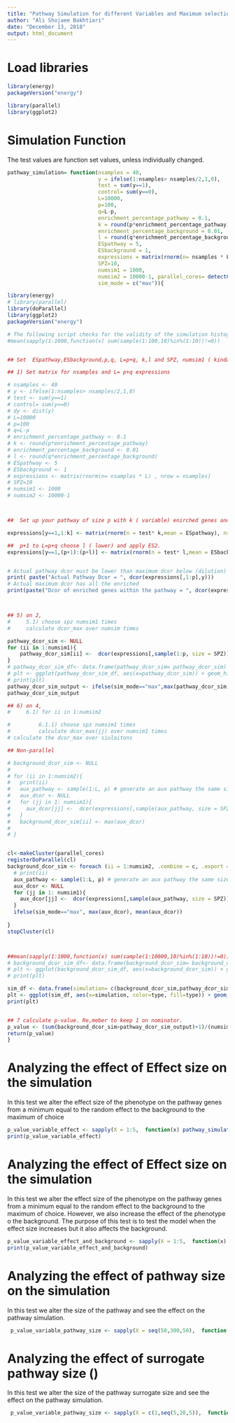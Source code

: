 ---
title: "Pathway Simulation for different Variables and Maximum selection"
author: "Ali Shojaee Bakhtiari"
date: "December 13, 2018"
output: html_document
---
# Load libraries
```{r}
library(energy)
packageVersion("energy")

library(parallel)
library(ggplot2)
```

# Simulation Function

The test values are function set values, unless individually changed.

```{r}
pathway_simulation= function(nsamples = 40,
                             y = ifelse(1:nsamples> nsamples/2,1,0),
                             test = sum(y==1),
                             control= sum(y==0),
                             L=10000,
                             p=100,
                             q=L-p,
                             enrichment_percentage_pathway = 0.1,
                             k = round(p*enrichment_percentage_pathway),
                             enrichment_percentage_background = 0.01,
                             l = round(q*enrichment_percentage_background),
                             ESpathway = 5,
                             ESbackground = 1,
                             expressions = matrix(rnorm(n= nsamples * L) , nrow = nsamples),
                             SPZ=10,
                             numsim1 = 1000,
                             numsim2 = 10000-1, parallel_cores= detectCores()-2,
                             sim_mode = c("max")){

library(energy)
# library(parallel)
library(doParallel)
library(ggplot2)
packageVersion("energy")

# The following script checks for the validity of the simulation histogram. "1-prod((90:80)/(100:90))" for spz and l=10
#mean(sapply(1:1000,function(x) sum(sample(1:100,10)%in%(1:10))!=0))


## Set  ESpathway,ESbackground,p,q, L=p+q, k,l and SPZ, numsim1 ( kinda tricky), numsim2 

## 1) Set matrix for nsamples and L= p+q expressions

# nsamples <- 40
# y <- ifelse(1:nsamples> nsamples/2,1,0)
# test <- sum(y==1)
# control= sum(y==0)
# dy <- dist(y)
# L=10000
# p=100
# q=L-p
# enrichment_percentage_pathway <- 0.1
# k <- round(p*enrichment_percentage_pathway)
# enrichment_percentage_background <- 0.01
# l <- round(q*enrichment_percentage_background)
# ESpathway <- 5
# ESbackground <- 1
# expressions <- matrix(rnorm(n= nsamples * L) , nrow = nsamples)
# SPZ=10
# numsim1 <- 1000
# numsim2 <- 10000-1



##  Set up your pathway of size p with k ( variable) enirched genes and ES1

expressions[y==1,1:k] <- matrix(rnorm(n = test* k,mean = ESpathway), nrow = test)

##  p+1 to L=p+q choose l ( lower) and apply ES2.
expressions[y==1,(p+1):(p+l)] <- matrix(rnorm(n = test* l,mean = ESbackground), nrow = test)


# Actual pathway dcor must be lower than maximum dcor below (dilution)
print( paste("Actual Pathway Dcor = ", dcor(expressions[,1:p],y)))
# Actual maximum dcor has all the enriched
print(paste("Dcor of enriched genes within the pathway = ", dcor(expressions[,1:SPZ],y)))



## 5) on 2, 
#     5.1) choose spz numsim1 times
#     calculate dcor_max over numsim times

pathway_dcor_sim <- NULL
for (ii in 1:numsim1){
    pathway_dcor_sim[ii] <-  dcor(expressions[,sample(1:p, size = SPZ)],y)
}
# pathway_dcor_sim_df<- data.frame(pathway_dcor_sim= pathway_dcor_sim)
# plt <- ggplot(pathway_dcor_sim_df, aes(x=pathway_dcor_sim)) + geom_histogram(binwidth=.05, color="red")+theme_bw()
# print(plt)
pathway_dcor_sim_output <- ifelse(sim_mode=="max",max(pathway_dcor_sim),mean(pathway_dcor_sim))
pathway_dcor_sim_output

## 6) on 4, 
#     6.1) for ii in 1:numsim2

#         6.1.1) choose spz numsim1 times
#         calculate dcor_max(jj) over numsim1 times
# calculate the dcor_max over siulaitons

## Non-parallel

# background_dcor_sim <- NULL
# 
# for (ii in 1:numsim2){
#   print(ii)
#   aux_pathway <- sample(1:L, p) # generate an aux pathway the same size as the actual pathway
#   aux_dcor <- NULL
#   for (jj in 1: numsim1){
#     aux_dcor[jj] <-  dcor(expressions[,sample(aux_pathway, size = SPZ)],y)
#   }
#   background_dcor_sim[ii] <- max(aux_dcor)
#   
# }


cl<-makeCluster(parallel_cores)
registerDoParallel(cl)
background_dcor_sim <- foreach (ii = 1:numsim2, .combine = c, .export = c("L", "p", "expressions","SPZ","y","sim_mode"), .packages = "energy" ) %dopar% {
  # print(ii)
  aux_pathway <- sample(1:L, p) # generate an aux pathway the same size as the actual pathway
  aux_dcor <- NULL
  for (jj in 1: numsim1){
    aux_dcor[jj] <-  dcor(expressions[,sample(aux_pathway, size = SPZ)],y)
  }
  ifelse(sim_mode=="max", max(aux_dcor), mean(aux_dcor))
  
}
stopCluster(cl)



##mean(sapply(1:1000,function(x) sum(sample(1:10000,10)%in%(1:10))!=0))
# background_dcor_sim_df<- data.frame(background_dcor_sim= background_dcor_sim)
# plt <- ggplot(background_dcor_sim_df, aes(x=background_dcor_sim)) + geom_histogram(binwidth=.05, color="red")+theme_bw()
# print(plt)

sim_df <- data.frame(simulation= c(background_dcor_sim,pathway_dcor_sim), type=c(rep("Background", numsim2),rep("Pathway", numsim1)))
plt <- ggplot(sim_df, aes(x=simulation, color=type, fill=type)) + geom_histogram(binwidth=.05)+theme_bw()
print(plt)


## 7 calculate p-value. Re,meber to keep 1 on nominator.
p_value <- (sum(background_dcor_sim>pathway_dcor_sim_output)+1)/(numsim2+1)
return(p_value)
}
```

# Analyzing the effect of Effect size on the simulation
In this test we alter the effect size of the phenotype on the pathway genes from a minimum equal to the random effect to the background to the maximum of choice

```{r}
p_value_variable_effect <- sapply(X = 1:5,  function(x) pathway_simulation(ESpathway = x, numsim1 = 100, numsim2 = 999))
print(p_value_variable_effect)
```
# Analyzing the effect of Effect size on the simulation
In this test we alter the effect size of the phenotype on the pathway genes from a minimum equal to the random effect to the background to the maximum of choice. However, we also increase the effect of the phenotype o the background. The purpose of this test is to test the model when the effect size increases but it also affects the background. 
```{r}
p_value_variable_effect_and_background <- sapply(X = 1:5,  function(x) pathway_simulation(ESpathway = x, ESbackground = x/5, numsim1 = 100, numsim2 = 999))
print(p_value_variable_effect_and_background)
```

# Analyzing the effect of pathway size on the simulation
In this test we alter the size of the pathway and see the effect on the pathway simulation. 

```{r}
 p_value_variable_pathway_size <- sapply(X = seq(50,300,50),  function(x) pathway_simulation(ESpathway = 3, p = x, numsim1 = 100, numsim2 = 999))
```

# Analyzing the effect of surrogate pathway size ()
In this test we alter the size of the pathway surrogate size and see the effect on the pathway simulation.

```{r}
 p_value_variable_pathway_size <- sapply(X = c(1,seq(5,20,5)),  function(x) pathway_simulation(ESpathway = 3, SPZ = x, numsim1 = 100, numsim2 = 999))
```

